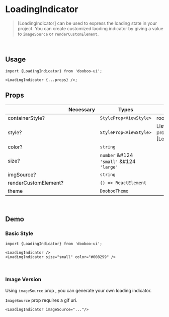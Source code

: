 
<Meta title="Components/LoadingIndicator" />

# LoadingIndicator

> [LoadingIndicator] can be used to express the loading state in your project. You can create customized laoding indicator by giving a value to `imageSource` or `renderCustomElement`.

<br />

## Usage

```tsx
import {LoadingIndicator} from 'dooboo-ui';

<LoadingIndicator {...props} />;
```

## Props

|                        | Necessary   | Types                                    | Description                                    | Default  |
| ---------------------- | ----------- | ---------------------------------------- | ---------------------------------------------- | -------- |
| containerStyle?        |             | `StyleProp<ViewStyle>`                   |   root VeiwStyle                               |          |
| style?                 |             | `StyleProp<ViewStyle>`                   |   List of all style props within [LoadingIndicator].                              |          |
| color?                 |             | `string`                                 |                                                |          |
| size?                  |             | `number` &#124 `'small'` &#124 `'large'` |                                                |  `large` |
| imgSource?             |             | `string`                                 |                                                |          |
| renderCustomElement?   |             | `() => ReactElement`                     |                                                |          |
| theme                 |             | `DoobooTheme`                            |                                                |  `light` |



<br/>

## Demo

### Basic Style
```tsx
import {LoadingIndicator} from 'dooboo-ui';

<LoadingIndicator />
<LoadingIndicator size="small" color="#008299" />
```
<Basic themeType="dark"/>
<Basic themeType="light"/>
<br/>


### Image Version
Using `imageSource` prop , you can generate your own loading indicator.

`ImageSource` prop requires a gif uri.

```tsx
<LoadingIndicator imageSource="..."/>
```
<ImageVersion themeType="light"/>
<br/>
